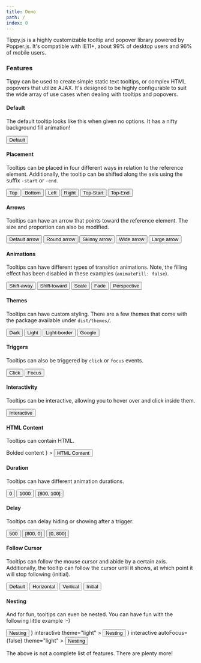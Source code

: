 ```yaml
---
title: Demo
path: /
index: 0
---
```



Tippy.js is a highly customizable tooltip and popover library powered by
Popper.js. It's compatible with IE11+, about 99% of desktop users and 96% of
mobile users.

### Features

Tippy can be used to create simple static text tooltips, or complex HTML
popovers that utilize AJAX. It's designed to be highly configurable to suit the
wide array of use cases when dealing with tooltips and popovers.

#### Default

The default tooltip looks like this when given no options. It has a nifty
background fill animation!

<Demo>
  <Tippy>
    <Button>Default</Button>
  </Tippy>
</Demo>

#### Placement

Tooltips can be placed in four different ways in relation to the reference
element. Additionally, the tooltip can be shifted along the axis using the
suffix `-start` or `-end`.

<Demo>
  <Tippy placement="top">
    <Button>Top</Button>
  </Tippy>
  <Tippy placement="bottom">
    <Button>Bottom</Button>
  </Tippy>
  <Tippy placement="left">
    <Button>Left</Button>
  </Tippy>
  <Tippy placement="right">
    <Button>Right</Button>
  </Tippy>
  <Tippy placement="top-start">
    <Button>Top-Start</Button>
  </Tippy>
  <Tippy placement="top-end">
    <Button>Top-End</Button>
  </Tippy>
</Demo>

#### Arrows

Tooltips can have an arrow that points toward the reference element. The size
and proportion can also be modified.

<Demo>
  <Tippy arrow animation="fade">
    <Button>Default arrow</Button>
  </Tippy>
  <Tippy arrow arrowType="round" animation="fade">
    <Button>Round arrow</Button>
  </Tippy>
  <Tippy arrow arrowTransform="scaleX(0.5)" animation="fade">
    <Button>Skinny arrow</Button>
  </Tippy>
  <Tippy arrow arrowTransform="scaleX(2)" animation="fade">
    <Button>Wide arrow</Button>
  </Tippy>
  <Tippy arrow arrowTransform="scale(2)" distance={15} animation="fade">
    <Button>Large arrow</Button>
  </Tippy>
</Demo>

#### Animations

Tooltips can have different types of transition animations. Note, the filling
effect has been disabled in these examples (`animateFill: false`).

<Demo>
  <Tippy animation="shift-away" animateFill={false}>
    <Button>Shift-away</Button>
  </Tippy>
  <Tippy animation="shift-toward" animateFill={false}>
    <Button>Shift-toward</Button>
  </Tippy>
  <Tippy animation="scale" animateFill={false}>
    <Button>Scale</Button>
  </Tippy>
  <Tippy animation="fade" animateFill={false}>
    <Button>Fade</Button>
  </Tippy>
  <Tippy animation="perspective" animateFill={false}>
    <Button>Perspective</Button>
  </Tippy>
</Demo>

#### Themes

Tooltips can have custom styling. There are a few themes that come with the
package available under `dist/themes/`.

<Demo>
  <Tippy theme="dark" animateFill={false}>
    <Button>Dark</Button>
  </Tippy>
  <Tippy theme="light" animateFill={false}>
    <Button>Light</Button>
  </Tippy>
  <Tippy theme="light-border" animateFill={false}>
    <Button>Light-border</Button>
  </Tippy>
  <Tippy theme="google" animateFill={false}>
    <Button>Google</Button>
  </Tippy>
</Demo>

#### Triggers

Tooltips can also be triggered by `click` or `focus` events.

<Demo>
  <Tippy trigger="click">
    <Button>Click</Button>
  </Tippy>
  <Tippy trigger="focus" hideOnClick={false}>
    <Button>Focus</Button>
  </Tippy>
</Demo>

#### Interactivity

Tooltips can be interactive, allowing you to hover over and click inside them.

<Demo>
  <Tippy interactive content="You can select the text inside here.">
    <Button>Interactive</Button>
  </Tippy>
</Demo>

#### HTML Content

Tooltips can contain HTML.

<Demo>
  <Tippy
    content={
      <strong>
        Bolded <span style={{ color: 'aqua' }}>content</span>
      </strong>
    }
  >
    <Button>HTML Content</Button>
  </Tippy>
  <Dropdown />
</Demo>

#### Duration

Tooltips can have different animation durations.

<Demo>
  <Tippy duration={0}>
    <Button>0</Button>
  </Tippy>
  <Tippy duration={1000}>
    <Button>1000</Button>
  </Tippy>
  <Tippy duration={[800, 100]}>
    <Button>[800, 100]</Button>
  </Tippy>
</Demo>

#### Delay

Tooltips can delay hiding or showing after a trigger.

<Demo>
  <Tippy delay={500}>
    <Button>500</Button>
  </Tippy>
  <Tippy delay={[800, 0]}>
    <Button>[800, 0]</Button>
  </Tippy>
  <Tippy delay={[0, 800]}>
    <Button>[0, 800]</Button>
  </Tippy>
</Demo>

#### Follow Cursor

Tooltips can follow the mouse cursor and abide by a certain axis. Additionally,
the tooltip can follow the cursor until it shows, at which point it will stop
following (initial).

<Demo>
  <Tippy followCursor animateFill={false} duration={200} animation="fade">
    <Button>Default</Button>
  </Tippy>
  <Tippy
    followCursor="horizontal"
    animateFill={false}
    duration={200}
    animation="fade"
  >
    <Button>Horizontal</Button>
  </Tippy>
  <Tippy
    followCursor="vertical"
    animateFill={false}
    duration={200}
    animation="fade"
  >
    <Button>Vertical</Button>
  </Tippy>
  <Tippy
    followCursor="initial"
    animateFill={false}
    delay={200}
    duration={200}
    animation="fade"
  >
    <Button>Initial</Button>
  </Tippy>
</Demo>

#### Nesting

And for fun, tooltips can even be nested. You can have fun with the following
little example :-)

<Demo>
  <Tippy
    content={
      <Tippy
        content={
          <Tippy>
            <Button style={{ margin: 0 }}>Nesting</Button>
          </Tippy>
        }
        interactive
        theme="light"
      >
        <Button style={{ margin: 0 }}>Nesting</Button>
      </Tippy>
    }
    interactive
    autoFocus={false}
    theme="light"
  >
    <Button>Nesting</Button>
  </Tippy>
</Demo>

<br />

The above is not a complete list of features. There are plenty more!
